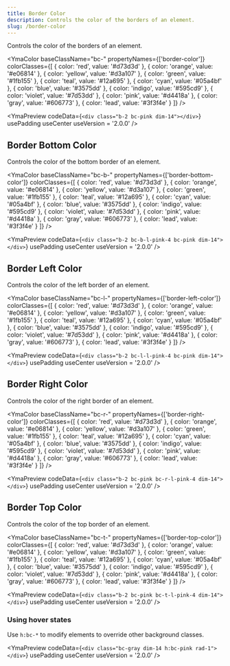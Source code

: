 ```yaml
---
title: Border Color
description: Controls the color of the borders of an element.
slug: /border-color
---
```



Controls the color of the borders of an element.

<YmaColor 
  baseClassName="bc-" 
  propertyNames={['border-color']} 
  colorClasses={[
    { color: 'red', value: '#d73d3d' },
    { color: 'orange', value: '#e06814' },
    { color: 'yellow', value: '#d3a107' },
    { color: 'green', value: '#1fb155' },
    { color: 'teal', value: '#12a695' },
    { color: 'cyan', value: '#05a4bf' },
    { color: 'blue', value: '#3575dd' },
    { color: 'indigo', value: '#595cd9' },
    { color: 'violet', value: '#7d53dd' },
    { color: 'pink', value: '#d4418a' },
    { color: 'gray', value: '#606773' },
    { color: 'lead', value: '#3f3f4e' }
  ]}
/>

<YmaPreview
  codeData={`<div class="b-2 bc-pink dim-14"></div>`}
  usePadding
  useCenter
  useVersion = '2.0.0'
/>

## Border Bottom Color

Controls the color of the bottom border of an element.

<YmaColor 
  baseClassName="bc-b-" 
  propertyNames={['border-bottom-color']} 
  colorClasses={[
    { color: 'red', value: '#d73d3d' },
    { color: 'orange', value: '#e06814' },
    { color: 'yellow', value: '#d3a107' },
    { color: 'green', value: '#1fb155' },
    { color: 'teal', value: '#12a695' },
    { color: 'cyan', value: '#05a4bf' },
    { color: 'blue', value: '#3575dd' },
    { color: 'indigo', value: '#595cd9' },
    { color: 'violet', value: '#7d53dd' },
    { color: 'pink', value: '#d4418a' },
    { color: 'gray', value: '#606773' },
    { color: 'lead', value: '#3f3f4e' }
  ]}
/>

<YmaPreview
  codeData={`<div class="b-2 bc-b-l-pink-4 bc-pink dim-14"></div>`}
  usePadding
  useCenter
  useVersion = '2.0.0'
/>

## Border Left Color

Controls the color of the left border of an element.

<YmaColor 
  baseClassName="bc-l-" 
  propertyNames={['border-left-color']} 
  colorClasses={[
    { color: 'red', value: '#d73d3d' },
    { color: 'orange', value: '#e06814' },
    { color: 'yellow', value: '#d3a107' },
    { color: 'green', value: '#1fb155' },
    { color: 'teal', value: '#12a695' },
    { color: 'cyan', value: '#05a4bf' },
    { color: 'blue', value: '#3575dd' },
    { color: 'indigo', value: '#595cd9' },
    { color: 'violet', value: '#7d53dd' },
    { color: 'pink', value: '#d4418a' },
    { color: 'gray', value: '#606773' },
    { color: 'lead', value: '#3f3f4e' }
  ]}
/>

<YmaPreview
  codeData={`<div class="b-2 bc-l-l-pink-4 bc-pink dim-14"></div>`}
  usePadding
  useCenter
  useVersion = '2.0.0'
/>

## Border Right Color

Controls the color of the right border of an element.

<YmaColor 
  baseClassName="bc-r-" 
  propertyNames={['border-right-color']} 
  colorClasses={[
    { color: 'red', value: '#d73d3d' },
    { color: 'orange', value: '#e06814' },
    { color: 'yellow', value: '#d3a107' },
    { color: 'green', value: '#1fb155' },
    { color: 'teal', value: '#12a695' },
    { color: 'cyan', value: '#05a4bf' },
    { color: 'blue', value: '#3575dd' },
    { color: 'indigo', value: '#595cd9' },
    { color: 'violet', value: '#7d53dd' },
    { color: 'pink', value: '#d4418a' },
    { color: 'gray', value: '#606773' },
    { color: 'lead', value: '#3f3f4e' }
  ]}
/>

<YmaPreview
  codeData={`<div class="b-2 bc-pink bc-r-l-pink-4 dim-14"></div>`}
  usePadding
  useCenter
  useVersion = '2.0.0'
/>

## Border Top Color

Controls the color of the top border of an element.

<YmaColor 
  baseClassName="bc-t-" 
  propertyNames={['border-top-color']} 
  colorClasses={[
    { color: 'red', value: '#d73d3d' },
    { color: 'orange', value: '#e06814' },
    { color: 'yellow', value: '#d3a107' },
    { color: 'green', value: '#1fb155' },
    { color: 'teal', value: '#12a695' },
    { color: 'cyan', value: '#05a4bf' },
    { color: 'blue', value: '#3575dd' },
    { color: 'indigo', value: '#595cd9' },
    { color: 'violet', value: '#7d53dd' },
    { color: 'pink', value: '#d4418a' },
    { color: 'gray', value: '#606773' },
    { color: 'lead', value: '#3f3f4e' }
  ]}
/>

<YmaPreview
  codeData={`<div class="b-2 bc-pink bc-t-l-pink-4 dim-14"></div>`}
  usePadding
  useCenter
  useVersion = '2.0.0'
/>

### Using hover states

Use `h:bc-*` to modify elements to override other background classes.

<YmaPreview
  codeData={`<div class="bc-gray dim-14 h:bc-pink rad-1"></div>`}
  usePadding
  useCenter
  useVersion = '2.0.0'
/>